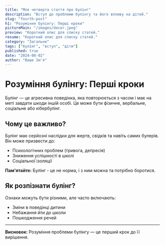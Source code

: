 ```yaml
---
title: "Моя четверта стаття про булінг"
description: "Вступ до проблеми булінгу та його впливу на дітей."
slug: "fourth-post"
h1: "Розуміння булінгу: Перші кроки"
pictureMain: "/images/decor.jpeg"
preview: "Короткий опис для списку статей."
resume: "Короткий опис для списку статей."
category: "Загальне"
tags: ["булінг", "вступ", "діти"]
published: true
date: "2024-08-02"
author: "Ваше Ім'я"
---
```


# Розуміння булінгу: Перші кроки

Булінг — це агресивна поведінка, яка повторюється з часом і має на меті завдати шкоди іншій особі. Це може бути фізичне, вербальне, соціальне або кібербулінг.

## Чому це важливо?

Булінг має серйозні наслідки для жертв, свідків та навіть самих булерів. Він може призвести до:

- Психологічних проблем (тривога, депресія)
- Зниження успішності в школі
- Соціальної ізоляції

<div className="w-full bg-gray-100 dark:bg-gray-800 p-4 rounded-lg">
  <p>
    <strong>Пам'ятайте:</strong> Булінг - це не норма, і з ним можна та потрібно
    боротися.
  </p>
</div>

## Як розпізнати булінг?

Ознаки можуть бути різними, але часто включають:

- Зміни в поведінці дитини
- Небажання йти до школи
- Пошкодження речей

---

**Висновок:** Розуміння проблеми булінгу — це перший крок до її вирішення.
